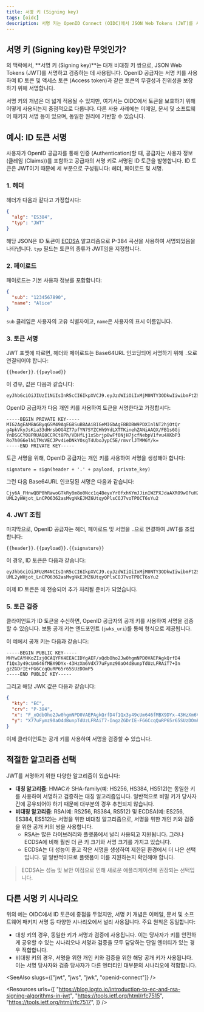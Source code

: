 ```yaml
---
title: 서명 키 (Signing key)
tags: [oidc]
description: 서명 키는 OpenID Connect (OIDC)에서 JSON Web Tokens (JWT)를 서명하고 검증하는 데 사용되는 암호화 키입니다. OIDC 공급자가 발행한 토큰의 무결성과 진위성을 보장하는 데 사용됩니다.
---
```


## 서명 키 (Signing key)란 무엇인가?

<Ref slug="openid-connect" />의 맥락에서, **서명 키 (Signing key)**는 대개 비대칭 키 쌍으로, <Ref slug="jwt">JSON Web Tokens (JWT)</Ref>를 서명하고 검증하는 데 사용됩니다. OpenID 공급자는 서명 키를 사용하여 <Ref slug="id-token">ID 토큰</Ref> 및 <Ref slug="access-token">액세스 토큰 (Access token)</Ref>과 같은 토큰의 무결성과 진위성을 보장하기 위해 서명합니다.

서명 키의 개념은 더 넓게 적용될 수 있지만, 여기서는 OIDC에서 토큰을 보호하기 위해 어떻게 사용되는지 중점적으로 다룹니다. 다른 사용 사례에는 이메일, 문서 및 소프트웨어 패키지 서명 등이 있으며, 동일한 원리에 기반할 수 있습니다.

## 예시: ID 토큰 서명

사용자가 OpenID 공급자를 통해 인증 (Authentication)할 때, 공급자는 사용자 정보(<Ref slug="claim">클레임 (Claims)</Ref>)를 포함하고 공급자의 서명 키로 서명된 ID 토큰을 발행합니다. ID 토큰은 JWT이기 때문에 세 부분으로 구성됩니다: 헤더, 페이로드 및 서명.

### 1. 헤더

헤더가 다음과 같다고 가정합시다:

```json
{
  "alg": "ES384",
  "typ": "JWT"
}
```

해당 JSON은 ID 토큰이 [ECDSA](https://en.wikipedia.org/wiki/Elliptic_Curve_Digital_Signature_Algorithm) 알고리즘으로 P-384 곡선을 사용하여 서명되었음을 나타냅니다. `typ` 필드는 토큰의 종류가 JWT임을 지정합니다.

### 2. 페이로드

페이로드는 기본 사용자 정보를 포함합니다:

```json
{
  "sub": "1234567890",
  "name": "Alice"
}
```

`sub` 클레임은 사용자의 고유 식별자이고, `name`은 사용자의 표시 이름입니다.

### 3. 토큰 서명

JWT 포맷에 따르면, 헤더와 페이로드는 Base64URL 인코딩되어 서명하기 위해 `.`으로 연결되어야 합니다:

```
{{header}}.{{payload}}
```

이 경우, 값은 다음과 같습니다:

```
eyJhbGciOiJIUzI1NiIsInR5cCI6IkpXVCJ9.eyJzdWIiOiIxMjM0NTY3ODkwIiwibmFtZSI6IkFsaWNlIn0
```

OpenID 공급자가 다음 개인 키를 사용하여 토큰을 서명한다고 가정합시다:

```
-----BEGIN PRIVATE KEY-----
MIG2AgEAMBAGByqGSM49AgEGBSuBBAAiBIGeMIGbAgEBBDBW9PDXInlNT2hjOtQr
g4pkVkyJsKia33dHrsbOG4Z77pfYN7SYZCHh9YdLXTTKinehZANiAAQX/FB1s6Gj
YnDSGCY08PRUAQ8CCRCt8Ph/VDHfLj1xSbrjp8wFf0NjH7jcfNebpV1fvu4XKbP3
Ro7h0G6elN1TMsVECJPv4ieDNkYOsgT4UboJypC5E/rmvrlJTMM6Y/k=
-----END PRIVATE KEY-----
```

토큰 서명을 위해, OpenID 공급자는 개인 키를 사용하여 서명을 생성해야 합니다:

```
signature = sign(header + '.' + payload, private_key)
```

그런 다음 Base64URL 인코딩된 서명은 다음과 같습니다:

```
Cjy6A_FHnwQBP0hRawoGTkRy8m8o0Ncc1q4BeyxYr0fxhKYmJJinIWZPXJdaAXRO9wOFuH2-UML2yWHjot_LnCPO6362asMvgNkEJMZ6UtqyOPlsCOJ7voTPOCT6sYu2
```

### 4. JWT 조립

마지막으로, OpenID 공급자는 헤더, 페이로드 및 서명을 `.`으로 연결하여 JWT를 조립합니다:

```
{{header}}.{{payload}}.{{signature}}
```

이 경우, ID 토큰은 다음과 같습니다:

```
eyJhbGciOiJFUzM4NCIsInR5cCI6IkpXVCJ9.eyJzdWIiOiIxMjM0NTY3ODkwIiwibmFtZSI6IkFsaWNlIn0.Cjy6A_FHnwQBP0hRawoGTkRy8m8o0Ncc1q4BeyxYr0fxhKYmJJinIWZPXJdaAXRO9wOFuH2-UML2yWHjot_LnCPO6362asMvgNkEJMZ6UtqyOPlsCOJ7voTPOCT6sYu2
```

이제 ID 토큰은 <Ref slug="client" />에 전송되어 추가 처리될 준비가 되었습니다.

### 5. 토큰 검증

클라이언트가 ID 토큰을 수신하면, OpenID 공급자의 공개 키를 사용하여 서명을 검증할 수 있습니다. 보통 공개 키는 <Ref slug="openid-connect-discovery" /> 엔드포인트 (`jwks_uri`)를 통해 <Ref slug="jwk" headingId="json-web-key-set-jwks" /> 형식으로 제공됩니다.

이 예에서 공개 키는 다음과 같습니다:

```
-----BEGIN PUBLIC KEY-----
MHYwEAYHKoZIzj0CAQYFK4EEACIDYgAEF/xQdbOho2Jw0hgmNPD0VAEPAgkQrfD4
f1Qx3y49cUm646fMBX9DYx-43HzXm6VdX77uFymz90aO4dBunpTdUzLFRAiT7+In
gzZGDrIE+FG6CcqQuRP65r65SUzDOmP5
-----END PUBLIC KEY-----
```

그리고 해당 JWK 값은 다음과 같습니다:

```json
{
  "kty": "EC",
  "crv": "P-384",
  "x": "F_xQdbOho2Jw0hgmNPD0VAEPAgkQrfD4f1Qx3y49cUm646fMBX9DYx-43HzXm6Vd",
  "y": "X77uFymz90aO4dBunpTdUzLFRAiT7-IngzZGDrIE-FG6CcqQuRP65r65SUzDOmP5"
}
```

이제 클라이언트는 공개 키를 사용하여 서명을 검증할 수 있습니다.

## 적절한 알고리즘 선택

JWT를 서명하기 위한 다양한 알고리즘이 있습니다:

- **대칭 알고리즘**: HMAC과 SHA-family(예: HS256, HS384, HS512)는 동일한 키를 사용하여 서명하고 검증하는 대칭 알고리즘입니다. 일반적으로 비밀 키가 당사자 간에 공유되어야 하기 때문에 대부분의 경우 추천되지 않습니다.
- **비대칭 알고리즘**: RSA(예: RS256, RS384, RS512) 및 ECDSA(예: ES256, ES384, ES512)는 서명을 위한 비대칭 알고리즘으로, 서명을 위한 개인 키와 검증을 위한 공개 키의 쌍을 사용합니다.
  - RSA는 많은 라이브러리와 플랫폼에서 널리 사용되고 지원됩니다. 그러나 ECDSA에 비해 훨씬 더 큰 키 크기와 서명 크기를 가지고 있습니다.
  - ECDSA는 더 성능이 좋고 작은 서명을 생성하여 제한된 환경에서 더 나은 선택입니다. 덜 일반적이므로 플랫폼이 이를 지원하는지 확인해야 합니다.

> ECDSA는 성능 및 보안 이점으로 인해 새로운 애플리케이션에 권장되는 선택입니다.

## 다른 서명 키 시나리오

위의 예는 OIDC에서 ID 토큰에 중점을 두었지만, 서명 키 개념은 이메일, 문서 및 소프트웨어 패키지 서명 등 다양한 시나리오에서 널리 사용됩니다. 주요 원칙은 동일합니다:

- 대칭 키의 경우, 동일한 키가 서명과 검증에 사용됩니다. 이는 당사자가 키를 안전하게 공유할 수 있는 시나리오나 서명과 검증을 모두 담당하는 단일 엔터티가 있는 경우 적합합니다.
- 비대칭 키의 경우, 서명을 위한 개인 키와 검증을 위한 해당 공개 키가 사용됩니다. 이는 서명 당사자와 검증 당사자가 다른 엔터티인 대부분의 시나리오에 적합합니다.

<SeeAlso slugs={["jwt", "jws", "jwk", "openid-connect"]} />

<Resources
  urls={[
    "https://blog.logto.io/introduction-to-ec-and-rsa-signing-algorithms-in-jwt",
    "https://tools.ietf.org/html/rfc7515",
    "https://tools.ietf.org/html/rfc7517",
  ]}
/>